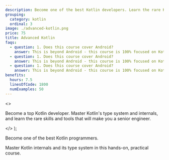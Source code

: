 ```yaml
---
description: Become one of the best Kotlin developers. Learn the rare Kotlin skills in this hands-on, practical course.
grouping:
  category: kotlin
  ordinal: 3
image: ./advanced-kotlin.png
price: 75
title: Advanced Kotlin
faqs:
  - question: 1. Does this course cover Android?
    answer: This is beyond Android - this course is 100% focused on Kotlin as a programming language, without caring which platform you're going to write code for.
  - question: 1. Does this course cover Android?
    answer: This is beyond Android - this course is 100% focused on Kotlin as a programming language, without caring which platform you're going to write code for.
  - question: 1. Does this course cover Android?
    answer: This is beyond Android - this course is 100% focused on Kotlin as a programming language, without caring which platform you're going to write code for.
benefits:
  hours: 7.5
  linesOfCode: 1800
  numExamples: 50
---
```


  <>
    <p>
      Become a top Kotlin developer. Master Kotlin's type system and internals,
      and learn the rare skills and tools that will make you a senior engineer.
    </p>
  </>
);

<Fragment slot="cta">
  Become one of the best Kotlin programmers.

Master Kotlin internals and its type system in this hands-on, practical course.

</Fragment>
